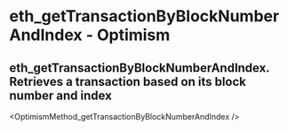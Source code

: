 # eth_getTransactionByBlockNumberAndIndex  - Optimism

## eth_getTransactionByBlockNumberAndIndex. Retrieves a transaction based on its block number and index


<OptimismMethod_getTransactionByBlockNumberAndIndex  />
